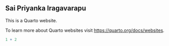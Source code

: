 
## Sai Priyanka Iragavarapu

This is a Quarto website.

To learn more about Quarto websites visit <https://quarto.org/docs/websites>.

```r
1 + 2
```
